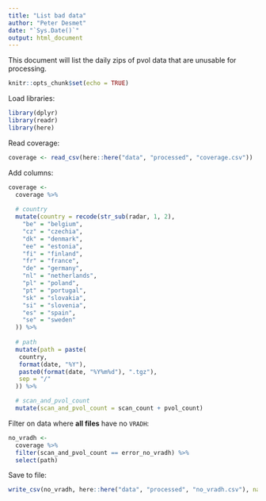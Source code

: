 ```yaml
---
title: "List bad data"
author: "Peter Desmet"
date: "`Sys.Date()`"
output: html_document
---
```


This document will list the daily zips of pvol data that are unusable for processing.

```r
knitr::opts_chunk$set(echo = TRUE)
```

Load libraries:

```r
library(dplyr)
library(readr)
library(here)
```

Read coverage:

```r
coverage <- read_csv(here::here("data", "processed", "coverage.csv"))
```

Add columns:

```r
coverage <-
  coverage %>%
  
  # country
  mutate(country = recode(str_sub(radar, 1, 2),
    "be" = "belgium",
    "cz" = "czechia",
    "dk" = "denmark",
    "ee" = "estonia",
    "fi" = "finland",
    "fr" = "france",
    "de" = "germany",
    "nl" = "netherlands",
    "pl" = "poland",
    "pt" = "portugal",
    "sk" = "slovakia",
    "si" = "slovenia",
    "es" = "spain",
    "se" = "sweden"
  )) %>%
  
  # path
  mutate(path = paste(
   country,
   format(date, "%Y"),
   paste0(format(date, "%Y%m%d"), ".tgz"),
   sep = "/"
  )) %>%

  # scan_and_pvol_count
  mutate(scan_and_pvol_count = scan_count + pvol_count)
```

Filter on data where **all files** have no `VRADH`:

```r
no_vradh <- 
  coverage %>%
  filter(scan_and_pvol_count == error_no_vradh) %>%
  select(path)
```

Save to file:

```r
write_csv(no_vradh, here::here("data", "processed", "no_vradh.csv"), na = "")
```
